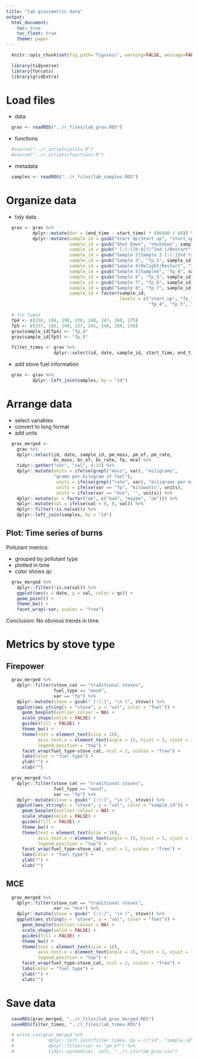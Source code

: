 ```yaml
---
title: "lab gravimetric data"
output:
  html_document:
    toc: true
    toc_float: true
    theme: paper
---
```


```r
  knitr::opts_chunk$set(fig.path='figures/', warning=FALSE, message=FALSE, cache=FALSE)
```

```r
  library(tidyverse)
  library(forcats)
  library(gridExtra)
```

# Load files

* data

```r
  grav <- readRDS("../r_files/lab_grav.RDS")
```

* functions

```r
  #source("../r_scripts/plots.R")
  #source("../r_scripts/functions.R")
```

* metadata

```r
  samples <- readRDS("../r_files/lab_samples.RDS")
```

# Organize data

* tidy data

```r
  grav <- grav %>%
          dplyr::mutate(dur = (end_time - start_time) * (86400 / 60)) %>%
          dplyr::mutate(sample_id = gsub("Start Up|Start up", "start_up", sample_id),
                        sample_id = gsub("Shut Down", "shutdown", sample_id),
                        sample_id = gsub(" [:(:][0-9])|^2nd |/Restart", "", sample_id),
                        sample_id = gsub("Sample 2|Sample 2 [:(:]2nd try[:):]", "fp_1", sample_id),
                        sample_id = gsub("Sample 3", "fp_2", sample_id),
                        sample_id = gsub("Sample 4|Relight|Restart", "fp_3", sample_id),
                        sample_id = gsub("Sample 5|Sample5", "fp_4", sample_id),
                        sample_id = gsub("Sample 6", "fp_5", sample_id),
                        sample_id = gsub("Sample 7", "fp_6", sample_id),
                        sample_id = gsub("Sample 8", "fp_7", sample_id),
                        sample_id = factor(sample_id,
                                           levels = c("start_up", "fp_1", "fp_2", "fp_3",
                                                      "fp_4", "fp_5", "fp_6", "fp_7", "shutdown"))) 

  # fix typos
  fp4 <- c(156, 184, 198, 226, 240, 247, 268, 275)
  fp5 <- c(157, 185, 199, 227, 241, 248, 269, 276)
  grav$sample_id[fp4] <- "fp_4" 
  grav$sample_id[fp5] <- "fp_5"
```

```r
  filter_times <- grav %>% 
                  dplyr::select(id, date, sample_id, start_time, end_time, dur)
```


* add stove fuel information 

```r
  grav <- grav %>%
          dplyr::left_join(samples, by = "id")
```

# Arrange data

* select variables
* convert to long format
* add units

```r
  grav_merged <-
    grav %>% 
    dplyr::select(id, date, sample_id, pm_mass, pm_ef, pm_rate,
                  bc_mass, bc_ef, bc_rate, fp, mce) %>%
    tidyr::gather("var", "val", 4:11) %>%
    dplyr::mutate(units = ifelse(grepl("mass", var), "miligrams",
                  "grams per kilogram of fuel"),
                   units = ifelse(grepl("rate", var), "miligrams per minute", units),
                   units = ifelse(var == "fp", "kilowatts", units),
                   units = ifelse(var == "mce", '', units)) %>%
    dplyr::mutate(qc = factor("ok", c("bad", "maybe", "ok"))) %>%
    dplyr::mutate(val = ifelse(val < 0, 0, val)) %>%
    dplyr::filter(!is.na(val)) %>%
    dplyr::left_join(samples, by = "id")
```

## Plot: Time series of burns

Pollutant metrics:

* grouped by pollutant type
* plotted in time
* color shows qc

```r
  grav_merged %>%
    dplyr::filter(!is.na(val)) %>%
    ggplot(aes(x = date, y = val, color = qc)) +
    geom_point() +
    theme_bw() +
    facet_wrap(~var, scales = "free")
```

Conclusion: No obvious trends in time.

# Metrics by stove type

## Firepower

```r
  grav_merged %>%
    dplyr::filter(stove_cat == "traditional stoves",
                  fuel_type == "wood",
                  var == "fp") %>%
    dplyr::mutate(stove = gsub(" [:(:]", "\n (", stove)) %>%
    ggplot(aes_string(x = "stove", y = "val", color = "fuel")) +
      geom_boxplot(outlier.colour = NA) +
      scale_shape(solid = FALSE) +
      guides(fill = FALSE) +
      theme_bw() +
      theme(text = element_text(size = 16),
            axis.text.x = element_text(angle = 15, hjust = 1, vjust = 1, size = 8),
            legend.position = "top") +
      facet_wrap(fuel_type~stove_cat, ncol = 1, scales = "free") +
      labs(color = "fuel type") +
      ylab("") +
      xlab("")
```

```r
  grav_merged %>%
    dplyr::filter(stove_cat == "traditional stoves",
                  fuel_type == "wood",
                  var == "fp") %>%
    dplyr::mutate(stove = gsub(" [:(:]", "\n (", stove)) %>%
    ggplot(aes_string(x = "stove", y = "val", color = "sample_id")) +
      geom_boxplot(outlier.colour = NA) +
      scale_shape(solid = FALSE) +
      guides(fill = FALSE) +
      theme_bw() +
      theme(text = element_text(size = 16),
            axis.text.x = element_text(angle = 15, hjust = 1, vjust = 1, size = 8),
            legend.position = "top") +
      facet_wrap(fuel_type~stove_cat, ncol = 1, scales = "free") +
      labs(color = "fuel type") +
      ylab("") +
      xlab("")
```

## MCE

```r
  grav_merged %>%
    dplyr::filter(stove_cat == "traditional stoves",
                  var == "mce") %>%
    dplyr::mutate(stove = gsub(" [:(:]", "\n (", stove)) %>%
    ggplot(aes_string(x = "stove", y = "val", color = "fuel")) +
      geom_boxplot(outlier.colour = NA) +
      scale_shape(solid = FALSE) +
      guides(fill = FALSE) +
      theme_bw() +
      theme(text = element_text(size = 16),
            axis.text.x = element_text(angle = 15, hjust = 1, vjust = 1, size = 8),
            legend.position = "top") +
      facet_wrap(fuel_type~stove_cat, ncol = 2, scales = "free") +
      labs(color = "fuel type") +
      ylab("") +
      xlab("")
```

# Save data

```r
  saveRDS(grav_merged, "../r_files/lab_grav_merged.RDS")
  saveRDS(filter_times, "../r_files/lab_times.RDS")
```

```r
  # write_csv(grav_merged %>%
  #             dplyr::left_join(filter_times, by = c("id", "sample_id")) %>%
  #             dplyr::filter(var == "pm_ef") %>%
  #             tidyr::spread(var, val), "../r_csv/lab_grav.csv")
```

